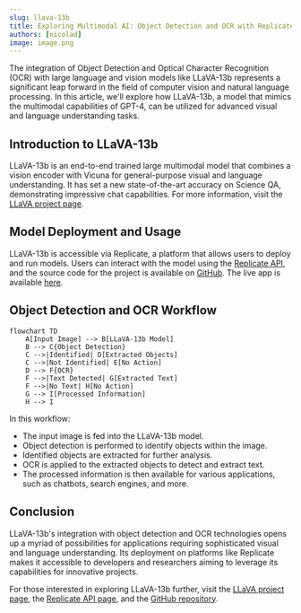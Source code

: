 ```yaml
---
slug: llava-13b
title: Exploring Multimodal AI: Object Detection and OCR with Replicate's LLaVA-13b Model
authors: [nicolad]
image: image.png
---
```


The integration of Object Detection and Optical Character Recognition (OCR) with large language and vision models like LLaVA-13b represents a significant leap forward in the field of computer vision and natural language processing. In this article, we'll explore how LLaVA-13b, a model that mimics the multimodal capabilities of GPT-4, can be utilized for advanced visual and language understanding tasks.

## Introduction to LLaVA-13b

LLaVA-13b is an end-to-end trained large multimodal model that combines a vision encoder with Vicuna for general-purpose visual and language understanding. It has set a new state-of-the-art accuracy on Science QA, demonstrating impressive chat capabilities. For more information, visit the [LLaVA project page](https://llava-vl.github.io/).

## Model Deployment and Usage

LLaVA-13b is accessible via Replicate, a platform that allows users to deploy and run models.
Users can interact with the model using the [Replicate API](https://replicate.com/yorickvp/llava-13b), and the source code for the project is available on [GitHub](https://github.com/nicolad/openai-kitchen-sink/tree/main/apps/llava).
The live app is available [here](https://llava-13b.vercel.app/).

## Object Detection and OCR Workflow

```mermaid
flowchart TD
    A[Input Image] --> B[LLaVA-13b Model]
    B --> C{Object Detection}
    C -->|Identified| D[Extracted Objects]
    C -->|Not Identified| E[No Action]
    D --> F{OCR}
    F -->|Text Detected| G[Extracted Text]
    F -->|No Text| H[No Action]
    G --> I[Processed Information]
    H --> I
```

In this workflow:

- The input image is fed into the LLaVA-13b model.
- Object detection is performed to identify objects within the image.
- Identified objects are extracted for further analysis.
- OCR is applied to the extracted objects to detect and extract text.
- The processed information is then available for various applications, such as chatbots, search engines, and more.

## Conclusion

LLaVA-13b's integration with object detection and OCR technologies opens up a myriad of possibilities for applications requiring sophisticated visual and language understanding. Its deployment on platforms like Replicate makes it accessible to developers and researchers aiming to leverage its capabilities for innovative projects.

For those interested in exploring LLaVA-13b further, visit the [LLaVA project page](https://llava-vl.github.io/), the [Replicate API page](https://replicate.com/yorickvp/llava-13b), and the [GitHub repository](https://github.com/replicate/llama-chat).
